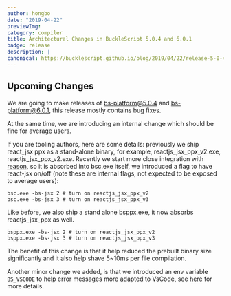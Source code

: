 ```yaml
---
author: hongbo
date: "2019-04-22" 
previewImg:
category: compiler
title: Architectural Changes in BuckleScript 5.0.4 and 6.0.1
badge: release
description: |
canonical: https://bucklescript.github.io/blog/2019/04/22/release-5-0-4
---
```


## Upcoming Changes

We are going to make releases of bs-platform@5.0.4 and bs-platform@6.0.1, this
release mostly contains bug fixes.

At the same time, we are introducing an internal change which should be fine
for average users. 

If you are tooling authors, here are some details: previously we ship react_jsx
ppx as a stand-alone binary, for example, reactjs_jsx_ppx_v2.exe,
reactjs_jsx_ppx_v2.exe. Recently we start more close integration with
[reason](https://reasonml.github.io), so it is absorbed into bsc.exe itself, we
introduced a flag to have react-jsx on/off (note these are internal flags, not
expected to be exposed to average users):

```
bsc.exe -bs-jsx 2 # turn on reactjs_jsx_ppx_v2
bsc.exe -bs-jsx 3 # turn on reactjs_jsx_ppx_v3
```

Like before, we also ship a stand alone bsppx.exe, it now absorbs
reactjs_jsx_ppx as well.


```
bsppx.exe -bs-jsx 2 # turn on reactjs_jsx_ppx_v2
bsppx.exe -bs-jsx 3 # turn on reactjs_jsx_ppx_v3
```

The benefit of this change is that it help reduced the prebuilt binary size
significantly and it also help shave 5~10ms per file compilation.

Another minor change we added, is that we introduced an env variable
`BS_VSCODE` to help error messages more adapted to VsCode, see
[here](https://bucklescript.github.io/docs/en/build-configuration#bs-vscode-error-output-adapted-for-vscode)
for more details.
